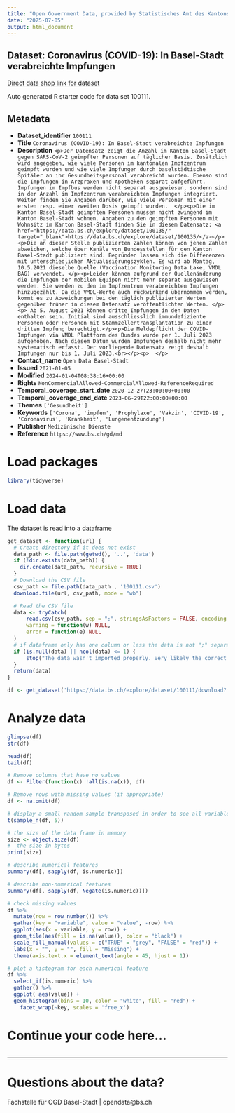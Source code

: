 ```yaml
---
title: "Open Government Data, provided by Statistisches Amt des Kantons Basel-Stadt - Fachstelle OGD"
date: "2025-07-05"
output: html_document
---
```


## Dataset: Coronavirus (COVID-19): In Basel-Stadt verabreichte Impfungen

[Direct data shop link for dataset](https://data.bs.ch/explore/dataset/100111)

Auto generated R starter code for data set 100111.

## Metadata

- **Dataset_identifier** `100111`
- **Title** `Coronavirus (COVID-19): In Basel-Stadt verabreichte Impfungen`
- **Description** `<p>Der Datensatz zeigt die Anzahl im Kanton Basel-Stadt gegen SARS-CoV-2 geimpfter Personen auf täglicher Basis. Zusätzlich wird angegeben, wie viele Personen im kantonalen Impfzentrum geimpft wurden und wie viele Impfungen durch baselstädtische Spitäler an ihr Gesundheitspersonal verabreicht wurden. Ebenso sind die Impfungen in Arzpraxen und Apotheken separat aufgeführt. Impfungen im Impfbus werden nicht separat ausgewiesen, sondern sind in der Anzahl im Impfzentrum verabreichten Impfungen integriert. Weiter finden Sie Angaben darüber, wie viele Personen mit einer ersten resp. einer zweiten Dosis geimpft wurden.  </p><p>Die im Kanton Basel-Stadt geimpften Personen müssen nicht zwingend im Kanton Basel-Stadt wohnen. Angaben zu den geimpften Personen mit Wohnsitz im Kanton Basel-Stadt finden Sie in diesem Datensatz: <a href="https://data.bs.ch/explore/dataset/100135/" target="_blank">https://data.bs.ch/explore/dataset/100135/</a></p><p>Die an dieser Stelle publizierten Zahlen können von jenen Zahlen abweichen, welche über Kanäle von Bundesstellen für den Kanton Basel-Stadt publiziert sind. Begründen lassen sich die Differenzen mit unterschiedlichen Aktualisierungszyklen. Es wird ab Montag, 10.5.2021 dieselbe Quelle (Vaccination Monitoring Data Lake, VMDL BAG) verwendet. </p><p>Leider können aufgrund der Quellenänderung die Impfungen der mobilen Equipen nicht mehr separat ausgewiesen werden. Sie werden zu den im Impfzentrum verabreichten Impfungen hinzugezählt. Da die VMDL-Werte auch rückwirkend übernommen werden, kommt es zu Abweichungen bei den täglich publizierten Werten gegenüber früher in diesem Datensatz veröffentlichten Werten. </p>
<p>
Ab 5. August 2021 können dritte Impfungen in den Daten enthalten sein. Initial sind ausschliesslich immundefiziente Personen oder Personen mit Stammzellentransplantation zu einer dritten Impfung berechtigt.</p><p>Die Meldepflicht der COVID-Impfungen via VMDL Plattform des Bundes wurde per 1. Juli 2023 aufgehoben. Nach diesem Datum wurden Impfungen deshalb nicht mehr systematisch erfasst. Der vorliegende Datensatz zeigt deshalb Impfungen nur bis 1. Juli 2023.<br></p><p> 
</p>`
- **Contact_name** `Open Data Basel-Stadt`
- **Issued** `2021-01-05`
- **Modified** `2024-01-04T08:38:16+00:00`
- **Rights** `NonCommercialAllowed-CommercialAllowed-ReferenceRequired`
- **Temporal_coverage_start_date** `2020-12-27T23:00:00+00:00`
- **Temporal_coverage_end_date** `2023-06-29T22:00:00+00:00`
- **Themes** `['Gesundheit']`
- **Keywords** `['Corona', 'impfen', 'Prophylaxe', 'Vakzin', 'COVID-19', 'Coronavirus', 'Krankheit', 'Lungenentzündung']`
- **Publisher** `Medizinische Dienste`
- **Reference** `https://www.bs.ch/gd/md`


# Load packages

```r

library(tidyverse)
```

# Load data

The dataset is read into a dataframe

```r
get_dataset <- function(url) {
  # Create directory if it does not exist
  data_path <- file.path(getwd(), '..', 'data')
  if (!dir.exists(data_path)) {
    dir.create(data_path, recursive = TRUE)
  }
  # Download the CSV file
  csv_path <- file.path(data_path , '100111.csv')
  download.file(url, csv_path, mode = "wb")

  # Read the CSV file
  data <- tryCatch(
      read.csv(csv_path, sep = ";", stringsAsFactors = FALSE, encoding = "UTF-8"),
      warning = function(w) NULL,
      error = function(e) NULL
  )
  # if dataframe only has one column or less the data is not ";" separated
  if (is.null(data) || ncol(data) <= 1) {
      stop("The data wasn't imported properly. Very likely the correct separator couldn't be found.\nPlease check the dataset manually and adjust the code.")
  }
  return(data)
}
```

```r

df <- get_dataset('https://data.bs.ch/explore/dataset/100111/download?format=csv&timezone=Europe%2FZurich')

```

# Analyze data

```r

glimpse(df)
str(df)

head(df)
tail(df)

```

```r
# Remove columns that have no values
df <- Filter(function(x) !all(is.na(x)), df)

# Remove rows with missing values (if appropriate)
df <- na.omit(df)
```

```r
# display a small random sample transposed in order to see all variables
t(sample_n(df, 5))
```

```r
# the size of the data frame in memory
size <- object.size(df)
#  the size in bytes
print(size)
```

```r
# describe numerical features
summary(df[, sapply(df, is.numeric)])
```

```r
# describe non-numerical features
summary(df[, sapply(df, Negate(is.numeric))])
```

```r
# check missing values
df %>%
  mutate(row = row_number()) %>%
  gather(key = "variable", value = "value", -row) %>%
  ggplot(aes(x = variable, y = row)) +
  geom_tile(aes(fill = is.na(value)), color = "black") +
  scale_fill_manual(values = c("TRUE" = "grey", "FALSE" = "red")) +
  labs(x = "", y = "", fill = "Missing") +
  theme(axis.text.x = element_text(angle = 45, hjust = 1))
```

```r
# plot a histogram for each numerical feature
df %>%
  select_if(is.numeric) %>%
  gather() %>%
  ggplot( aes(value)) +
  geom_histogram(bins = 10, color = "white", fill = "red") +
    facet_wrap(~key, scales = 'free_x')
```

# Continue your code here...

```r

```
------------------------------------------------------------------------

# Questions about the data?

Fachstelle für OGD Basel-Stadt | opendata@bs.ch
